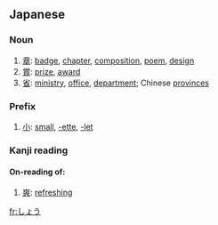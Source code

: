 ==Japanese==

===Noun===
{{ja-noun|h|rom=shō}}
# [[章]]: [[badge]], [[chapter]], [[composition]], [[poem]], [[design]]
# [[賞]]: [[prize]], [[award]]
# [[省]]: [[ministry]], [[office]], [[department]]; Chinese [[province]]s

===Prefix===
{{ja-pos|h|prefix|rom=shō}}
# [[小]]: [[small]], [[-ette]], [[-let]]

===Kanji reading===
{{ja-kanjireading|rom=shō}}

====On-reading of:====
# [[爽]]: [[refreshing]]

[[fr:しょう]]